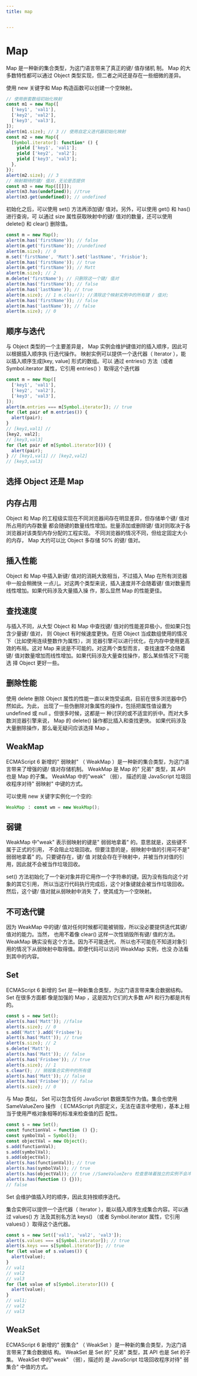 ```yaml
---
title: map


---
```


# Map

Map 是一种新的集合类型，为这门语言带来了真正的键/ 值存储机 制。 Map 的大多数特性都可以通过 Object 类型实现，但二者之间还是存在一些细微的差异。

使用 new 关键字和 Map 构造函数可以创建一个空映射。

```js
// 使用嵌套数组初始化映射
const m1 = new Map([
  ['key1', 'val1'],
  ['key2', 'val2'],
  ['key3', 'val3'],
]);
alert(m1.size); // 3 // 使用自定义迭代器初始化映射
const m2 = new Map({
  [Symbol.iterator]: function* () {
    yield ['key1', 'val1'];
    yield ['key2', 'val2'];
    yield ['key3', 'val3'];
  },
});
alert(m2.size); // 3
// 映射期待的键/ 值对，无论是否提供
const m3 = new Map([[]]);
alert(m3.has(undefined)); //true
alert(m3.get(undefined)); // undefined
```

初始化之后，可以使用 set() 方法再添加键/ 值对。另外，可以使用 get() 和 has() 进行查询，可 以通过 size 属性获取映射中的键/ 值对的数量，还可以使用 delete() 和 clear() 删除值。

```js
const m = new Map();
alert(m.has('firstName')); // false
alert(m.get('firstName')); //undefined
alert(m.size); // 0
m.set('firstName', 'Matt').set('lastName', 'Frisbie');
alert(m.has('firstName')); // true
alert(m.get('firstName')); // Matt
alert(m.size); // 2
m.delete('firstName'); // 只删除这一个键/ 值对
alert(m.has('firstName')); // false
alert(m.has('lastName')); // true
alert(m.size); // 1 m.clear(); //清除这个映射实例中的所有键 / 值对;
alert(m.has('firstName')); // false
alert(m.has('lastName')); // false
alert(m.size); // 0
```

## 顺序与迭代

与 Object 类型的一个主要差异是， Map 实例会维护键值对的插入顺序，因此可以根据插入顺序执 行迭代操作。 映射实例可以提供一个迭代器（ Iterator ），能以插入顺序生成[key, value] 形式的数组。可以
通过
entries() 方法（或者 Symbol.iterator 属性，它引用 entries() ）取得这个迭代器

```js
const m = new Map([
  ['key1', 'val1'],
  ['key2', 'val2'],
  ['key3', 'val3'],
]);
alert(m.entries === m[Symbol.iterator]); // true
for (let pair of m.entries()) {
  alert(pair);
}
// [key1,val1] //
[key2, val2];
// [key3,val3]
for (let pair of m[Symbol.iterator]()) {
  alert(pair);
} // [key1,val1] // [key2,val2]
// [key3,val3]
```

## 选择 Object 还是 Map

## 内存占用

Object 和 Map 的工程级实现在不同浏览器间存在明显差异，但存储单个键/ 值对所占用的内存数量 都会随键的数量线性增加。批量添加或删除键/ 值对则取决于各浏览器对该类型内存分配的工程实现。
不同浏览器的情况不同，但给定固定大小的内存， Map 大约可以比 Object 多存储 50% 的键/ 值对。

## 插入性能

Object 和 Map 中插入新键/ 值对的消耗大致相当，不过插入 Map 在所有浏览器中一般会稍微快 一点儿。对这两个类型来说，插入速度并不会随着键/ 值对数量而线性增加。如果代码涉及大量插入操 作，那么显然 Map
的性能更佳。

## 查找速度

与插入不同，从大型 Object 和 Map 中查找键/ 值对的性能差异极小，但如果只包含少量键/ 值对， 则 Object 有时候速度更快。在把 Object 当成数组使用的情况下（比如使用连续整数作为属性），浏
览器引擎可以进行优化，在内存中使用更高效的布局。这对 Map 来说是不可能的。对这两个类型而言， 查找速度不会随着键/ 值对数量增加而线性增加。如果代码涉及大量查找操作，那么某些情况下可能选 择 Object 更好一些。

## 删除性能

使用 delete 删除 Object 属性的性能一直以来饱受诟病，目前在很多浏览器中仍然如此。为此， 出现了一些伪删除对象属性的操作，包括把属性值设置为 undefined 或 null 。但很多时候，这都是一
种讨厌的或不适宜的折中。而对大多数浏览器引擎来说， Map 的 delete() 操作都比插入和查找更快。 如果代码涉及大量删除操作，那么毫无疑问应该选择 Map 。

## WeakMap

ECMAScript 6 新增的" 弱映射" （ WeakMap ）是一种新的集合类型，为这门语言带来了增强的键/ 值对存储机制。 WeakMap 是 Map 的" 兄弟" 类型，其 API 也是 Map 的子集。 WeakMap
中的"weak" （弱）， 描述的是 JavaScript 垃圾回收程序对待" 弱映射" 中键的方式。

可以使用 new 关键字实例化一个空的:

```js
WeakMap ： const wm = new WeakMap();
```

## 弱键

WeakMap 中"weak" 表示弱映射的键是" 弱弱地拿着" 的。意思就是，这些键不属于正式的引用， 不会阻止垃圾回收。但要注意的是，弱映射中值的引用可不是" 弱弱地拿着" 的。只要键存在，键/ 值
对就会存在于映射中，并被当作对值的引用，因此就不会被当作垃圾回收。

set() 方法初始化了一个新对象并将它用作一个字符串的键。因为没有指向这个对象的其它引用， 所以当这行代码执行完成后，这个对象键就会被当作垃圾回收。然后，这个键/ 值对就从弱映射中消失 了，使其成为一个空映射。

## 不可迭代键

因为 WeakMap 中的键/ 值对任何时候都可能被销毁，所以没必要提供迭代其键/ 值对的能力。当然， 也用不着像 clear() 这样一次性销毁所有键/ 值的方法。 WeakMap 确实没有这个方法。因为不可能迭代，
所以也不可能在不知道对象引用的情况下从弱映射中取得值。即便代码可以访问 WeakMap 实例，也没 办法看到其中的内容。

## Set

ECMAScript 6 新增的 Set 是一种新集合类型，为这门语言带来集合数据结构。 Set 在很多方面都 像是加强的 Map ，这是因为它们的大多数 API 和行为都是共有的。

```js
const s = new Set();
alert(s.has('Matt')); //false
alert(s.size); // 0
s.add('Matt').add('Frisbee');
alert(s.has('Matt')); // true
alert(s.size); // 2
s.delete('Matt');
alert(s.has('Matt')); // false
alert(s.has('Frisbee')); // true
alert(s.size); // 1
s.clear(); // 销毁集合实例中的所有值
alert(s.has('Matt')); // false
alert(s.has('Frisbee')); // false
alert(s.size); // 0
```

与 Map 类似， Set 可以包含任何 JavaScript 数据类型作为值。集合也使用 SameValueZero 操作 （ ECMAScript 内部定义，无法在语言中使用），基本上相当于使用严格对象相等的标准来检查值的匹
配性。

```js
const s = new Set();
const functionVal = function () {};
const symbolVal = Symbol();
const objectVal = new Object();
s.add(functionVal);
s.add(symbolVal);
s.add(objectVal);
alert(s.has(functionVal)); // true
alert(s.has(symbolVal)); // true
alert(s.has(objectVal)); // true //SameValueZero 检查意味着独立的实例不会冲突
alert(s.has(function () {}));
// false
```

Set 会维护值插入时的顺序，因此支持按顺序迭代。

集合实例可以提供一个迭代器（ Iterator ），能以插入顺序生成集合内容。可以通过 values() 方 法及其别名方法 keys() （或者 Symbol.iterator 属性，它引用 values()
）取得这个迭代器。

```js
const s = new Set(['val1', 'val2', 'val3']);
alert(s.values === s[Symbol.iterator]); // true
alert(s.keys === s[Symbol.iterator]); // true
for (let value of s.values()) {
  alert(value);
}
// val1
// val2
// val3
for (let value of s[Symbol.iterator]()) {
  alert(value);
}
// val1;
// val2
// val3
```

## WeakSet

ECMAScript 6 新增的" 弱集合" （ WeakSet ）是一种新的集合类型，为这门语言带来了集合数据结 构。 WeakSet 是 Set 的" 兄弟" 类型，其 API 也是 Set 的子集。 WeakSet
中的"weak" （弱），描述的 是 JavaScript 垃圾回收程序对待" 弱集合" 中值的方式。

            